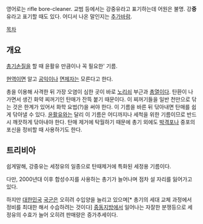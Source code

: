 영어로는 rifle bore-cleaner. 교범 등에서는 강중유라고 표기하는데 어원은 불명. 강'''증'''유라고 표기할 때도 있다. 어디서 나온 말인지는 [[추가바람]].

[[목차]]
== 개요 ==
[[총기손질]]을 할 때 윤활유 만큼이나 꼭 필요한' 기름.

[[현역]]이면 알고 [[공익]]이나 [[면제]]자는 모른다고 한다.

총을 이용해 사격한 뒤 가장 오염이 심한 곳이 바로 [[노리쇠]] 부근과 [[총열]]이다. 
탄환이 나가면서 생긴 화약 찌꺼기인 탄매가 잔뜩 붙기 때문이다. 이 찌꺼기들을 일반 천만으로 닦는 것은 한계가 있어서 화학 요법(?)을 써야 한다. 이 기름을 바른 뒤 닦아내면 탄매를 쉽게 닦아낼 수 있다. [[윤활유]]와는 달리 이 기름은 어디까지나 세척을 위한 기름이므로 반드시 깨끗하게 닦아내야 한다. 탄매 제거에 탁월하기 때문에 총기 외에도 [[박격포]]나 중포의 포신을 정비할 때 사용하기도 한다.
== 트리비아 ==
쉽게말해, 강중유는 세정유의 일종으로 탄때제거에 특화된 세정용 기름이다.

다만, 2000년대 이후 합성수지를 사용하는 총기가 늘어나며 점차 설 자리를 잃어가고 있다.

하지만 [[대한민국]] [[국군]]은 오히려 수입양을 늘리고 있으며[* 총기의 세대 교체 과정에서 정비를 최대한 해서 수습하려는 것이다] [[중동]]지방에서 일어나는 자잘한 분쟁등으로 세정유의 수효가 늘어 오히려 판매량은 증가추세이다.
